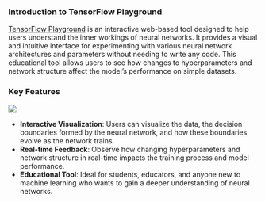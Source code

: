 ### Introduction to TensorFlow Playground

[TensorFlow Playground](https://playground.tensorflow.org/) is an interactive web-based tool designed to help users understand the inner workings of neural networks. It provides a visual and intuitive interface for experimenting with various neural network architectures and parameters without needing to write any code. This educational tool allows users to see how changes to hyperparameters and network structure affect the model's performance on simple datasets.

### Key Features

![](images/Screenshot%202024-06-07%20at%2000.46.48.png)

-   **Interactive Visualization**: Users can visualize the data, the decision boundaries formed by the neural network, and how these boundaries evolve as the network trains.
-   **Real-time Feedback**: Observe how changing hyperparameters and network structure in real-time impacts the training process and model performance.
-   **Educational Tool**: Ideal for students, educators, and anyone new to machine learning who wants to gain a deeper understanding of neural networks.

